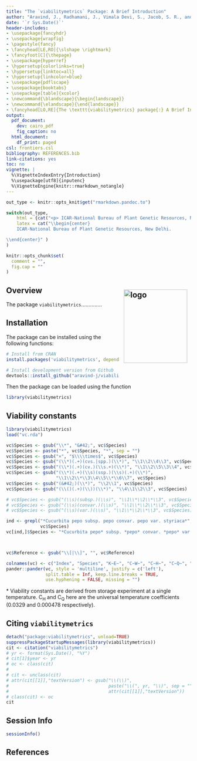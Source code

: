 ```yaml
---
title: "The `viabilitymetrics` Package: A Brief Introduction"
author: "Aravind, J., Radhamani, J., Vimala Devi, S., Jacob, S. R., and Kalyani Srinivasan"
date: '`r Sys.Date()`'
header-includes:
- \usepackage{fancyhdr}
- \usepackage{wrapfig}
- \pagestyle{fancy}
- \fancyhead[LE,RO]{\slshape \rightmark}
- \fancyfoot[C]{\thepage}
- \usepackage{hyperref}
- \hypersetup{colorlinks=true}
- \hypersetup{linktoc=all}
- \hypersetup{linkcolor=blue}
- \usepackage{pdflscape}
- \usepackage{booktabs}
- \usepackage[table]{xcolor}
- \newcommand{\blandscape}{\begin{landscape}}
- \newcommand{\elandscape}{\end{landscape}}
- \fancyhead[LO,RE]{The \texttt{viabilitymetrics} package{:} A Brief Introduction}
output:
  pdf_document:
    dev: cairo_pdf
    fig_caption: no
  html_document:
    df_print: paged
csl: frontiers.csl
bibliography: REFERENCES.bib
link-citations: yes
toc: no
vignette: |
  %\VignetteIndexEntry{Introduction}
  %\usepackage[utf8]{inputenc}
  %\VignetteEngine{knitr::rmarkdown_notangle}
---
```


```r
out_type <- knitr::opts_knit$get("rmarkdown.pandoc.to")
```

```r
switch(out_type,
    html = {cat("<p> ICAR-National Bureau of Plant Genetic Resources, New Delhi.</p>")},
    latex = cat("\\begin{center}
	ICAR-National Bureau of Plant Genetic Resources, New Delhi.

\\end{center}" )
)
```

\begin{center}
\vspace{6pt}
\hrule
\end{center}

```r
knitr::opts_chunk$set(
  comment = "",
  fig.cap = ""
)
```


\tableofcontents

\begin{wrapfigure}{r}{0.35\textwidth}
  \vspace{-20pt}
  \begin{center}
    \includegraphics[width=0.33\textwidth]{`r system.file("extdata", "viabilitymetrics.png", package = "viabilitymetrics")`}
  \end{center}
    \vspace{-20pt}
\end{wrapfigure}

## Overview <img src="https://raw.githubusercontent.com/aravind-j/viabilitymetrics/master/inst/extdata/viabilitymetrics.png" align="right" alt="logo" width="173" height = "200" style = "padding: 10px; border: none; float: right;">

The package `viabilitymetrics`..............

\clearpage

## Installation
The package can be installed using the following functions:

```r
# Install from CRAN
install.packages('viabilitymetrics', dependencies=TRUE)

# Install development version from Github
devtools::install_github("aravind-j/viabilitymetrics")
```

Then the package can be loaded using the function
```r
library(viabilitymetrics)
```


## Viability constants

\rowcolors{2}{gray!25}{white}
\renewcommand{\arraystretch}{1.3}

```r
library(viabilitymetrics)
load("vc.rda")

vc$Species <- gsub("\\*", "&#42;", vc$Species)
vc$Species <- paste("*", vc$Species, "*", sep = "")
vc$Species <- gsub("×", "$\\\\times$", vc$Species)
vc$Species <- gsub("(\\*)(.+)(cvs.|spp.)(\\*)", "\\1\\2\\4\\3", vc$Species)
vc$Species <- gsub("(\\*)(.+)(cv.)(\\s.+)(\\*)", "\\1\\2\\5\\3\\4", vc$Species)
vc$Species <- gsub("(\\*)(.+)(\\s)(ssp.)(\\s)(.+)(\\*)",
                   "\\1\\2\\*\\3\\4\\5\\*\\6\\7", vc$Species)
vc$Species <- gsub("(&#42;)(\\*)", "\\2\\1", vc$Species)
vc$Species <- gsub("(\\()(.+)(\\))(\\*)", "\\4\\1\\2\\3", vc$Species)

# vc$Species <- gsub("(\\s)(subsp.)(\\s)", "\\1\\*\\2\\*\\3", vc$Species)
# vc$Species <- gsub("(\\s)(convar.)(\\s)", "\\1\\*\\2\\*\\3", vc$Species)
# vc$Species <- gsub("(\\s)(var.)(\\s)", "\\1\\*\\2\\*\\3", vc$Species)

ind <- grepl("*Cucurbita pepo subsp. pepo convar. pepo var. styriaca*",
             vc$Species)
vc[ind,]$Species <- "*Cucurbita pepo* subsp. *pepo* convar. *pepo* var. *styriaca*"



vc$Reference <- gsub("\\[|\\]", "", vc$Reference)

colnames(vc) <- c("Index", "Species", "K~E~", "C~W~", "C~H~", "C~Q~", "Reference")
pander::pander(vc, style = 'multiline', justify = c('left'),
               split.table = Inf, keep.line.breaks = TRUE,
               use.hyphening = FALSE, missing = "")
```
&#42; Viability constants are derived from storage experiment at a single temperature. C~H~ and C~Q~ here are the universal temperature coefficients (0.0329 and 0.000478 respectively).

## Citing `viabilitymetrics`

```r
detach("package:viabilitymetrics", unload=TRUE)
suppressPackageStartupMessages(library(viabilitymetrics))
cit <- citation("viabilitymetrics")
# yr <- format(Sys.Date(), "%Y")
# cit[1]$year <- yr
# oc <- class(cit)
# 
# cit <- unclass(cit)
# attr(cit[[1]],"textVersion") <- gsub("\\(\\)",
#                                      paste("\\(", yr, "\\)", sep = ""),
#                                      attr(cit[[1]],"textVersion"))
# class(cit) <- oc
cit
```


## Session Info

```r
sessionInfo()
```

## References
